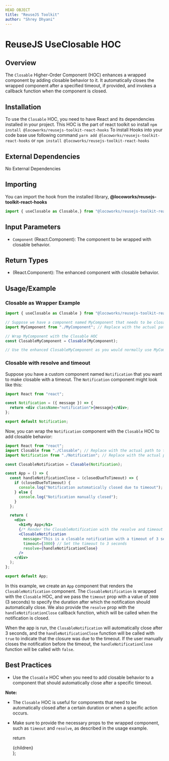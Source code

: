 ```yaml
---
HEAD OBJECT
title: "ReuseJS Toolkit"
author: "Shrey Dhyani"
---
```


# ReuseJS UseClosable HOC

## Overview

The `Closable` Higher-Order Component (HOC) enhances a wrapped component by adding closable behavior to it. It automatically closes the wrapped component after a specified timeout, if provided, and invokes a callback function when the component is closed.

## Installation

To use the `Closable` HOC, you need to have React and its dependencies installed in your project. This HOC is the part of react toolkit so install `npm install @locoworks/reusejs-toolkit-react-hooks`
To install Hooks into your code base use following command `yarn add @locoworks/reusejs-toolkit-react-hooks` or `npm install @locoworks/reusejs-toolkit-react-hooks`

## External Dependencies

No External Dependencies

## Importing

You can import the hook from the installed library, **@locoworks/reusejs-toolkit-react-hooks**
```jsx
import { useClosable as Closable,} from "@locoworks/reusejs-toolkit-react-hooks"
```

## Input Parameters

- `Component` (React.Component): The component to be wrapped with closable behavior.

## Return Types

- (React.Component): The enhanced component with closable behavior.

## Usage/Example

### Closable as Wrapper Example

```jsx
import { useClosable as Closable } from "@locoworks/reusejs-toolkit-react-hooks"

// Suppose we have a component named MyComponent that needs to be closable
import MyComponent from "./MyComponent"; // Replace with the actual path to your component

// Wrap MyComponent with the Closable HOC
const ClosableMyComponent = Closable(MyComponent);

// Use the enhanced ClosableMyComponent as you would normally use MyComponent
```

### Closable with resolve and timeout

Suppose you have a custom component named `Notification` that you want to make closable with a timeout. The `Notification` component might look like this:

```jsx
import React from "react";

const Notification = ({ message }) => {
  return <div className="notification">{message}</div>;
};

export default Notification;
```

Now, you can wrap the `Notification` component with the `Closable` HOC to add closable behavior:

```jsx
import React from "react";
import Closable from "./Closable"; // Replace with the actual path to the Closable HOC file
import Notification from "./Notification"; // Replace with the actual path to your Notification component

const ClosableNotification = Closable(Notification);

const App = () => {
  const handleNotificationClose = (closedDueToTimeout) => {
    if (closedDueToTimeout) {
      console.log("Notification automatically closed due to timeout");
    } else {
      console.log("Notification manually closed");
    }
  };

  return (
    <div>
      <h1>My App</h1>
      {/* Render the ClosableNotification with the resolve and timeout props */}
      <ClosableNotification
        message="This is a closable notification with a timeout of 3 seconds."
        timeout={3000} // Set the timeout to 3 seconds
        resolve={handleNotificationClose}
      />
    </div>
  );
};

export default App;
```

In this example, we create an `App` component that renders the `ClosableNotification` component. The `ClosableNotification` is wrapped with the `Closable` HOC, and we pass the `timeout` prop with a value of `3000` (3 seconds) to specify the duration after which the notification should automatically close. We also provide the `resolve` prop with the `handleNotificationClose` callback function, which will be called when the notification is closed.

When the app is run, the `ClosableNotification` will automatically close after 3 seconds, and the `handleNotificationClose` function will be called with `true` to indicate that the closure was due to the timeout. If the user manually closes the notification before the timeout, the `handleNotificationClose` function will be called with `false`.

## Best Practices

- Use the `Closable` HOC when you need to add closable behavior to a component that should automatically close after a specific timeout.

**Note:**

- The `Closable` HOC is useful for components that need to be automatically closed after a certain duration or when a specific action occurs.
- Make sure to provide the necessary props to the wrapped component, such as `timeout` and `resolve`, as described in the usage example.


  return <div className="prose max-w-full mx-4 pb-10" >{children}</div>
};